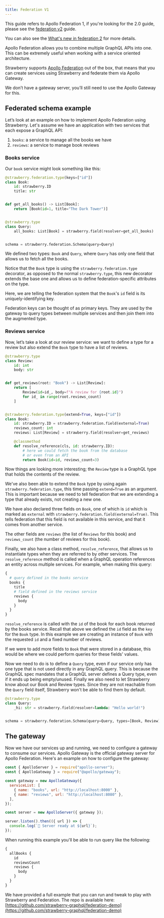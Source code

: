 ```yaml
---
title: Federation V1
---
```



<Warning>

This guide refers to Apollo Federation 1, if you're looking for the 2.0 guide,
please see the [federation v2](federation) guide.

You can also see the
[What's new in federation 2](https://www.apollographql.com/docs/federation/federation-2/new-in-federation-2/)
for more details.

</Warning>


Apollo Federation allows you to combine multiple GraphQL APIs into one. This can
be extremely useful when working with a service oriented architecture.

Strawberry supports
[Apollo Federation](https://www.apollographql.com/docs/federation) out of the
box, that means that you can create services using Strawberry and federate them
via Apollo Gateway.

<Note>

We don’t have a gateway server, you’ll still need to use the Apollo Gateway for
this.

</Note>

## Federated schema example

Let’s look at an example on how to implement Apollo Federation using Strawberry.
Let's assume we have an application with two services that each expose a GraphQL
API:

1. `books`: a service to manage all the books we have
2. `reviews`: a service to manage book reviews

### Books service

Our `book` service might look something like this:

```python
@strawberry.federation.type(keys=["id"])
class Book:
    id: strawberry.ID
    title: str


def get_all_books() -> List[Book]:
    return [Book(id=1, title="The Dark Tower")]


@strawberry.type
class Query:
    all_books: List[Book] = strawberry.field(resolver=get_all_books)


schema = strawberry.federation.Schema(query=Query)
```

We defined two types: `Book` and `Query`, where `Query` has only one field that
allows us to fetch all the books.

Notice that the `Book` type is using the `strawberry.federation.type` decorator,
as opposed to the normal `strawberry.type`, this new decorator extends the base
one and allows us to define federation-specific attributes on the type.

Here, we are telling the federation system that the `Book`'s `id` field is its
uniquely-identifying key.

<Note>

Federation keys can be thought of as primary keys. They are used by the gateway
to query types between multiple services and then join them into the augmented
type.

</Note>

### Reviews service

Now, let’s take a look at our review service: we want to define a type for a
review but also extend the `Book` type to have a list of reviews.

```python
@strawberry.type
class Review:
    id: int
    body: str


def get_reviews(root: "Book") -> List[Review]:
    return [
        Review(id=id_, body=f"A review for {root.id}")
        for id_ in range(root.reviews_count)
    ]


@strawberry.federation.type(extend=True, keys=["id"])
class Book:
    id: strawberry.ID = strawberry.federation.field(external=True)
    reviews_count: int
    reviews: List[Review] = strawberry.field(resolver=get_reviews)

    @classmethod
    def resolve_reference(cls, id: strawberry.ID):
        # here we could fetch the book from the database
        # or even from an API
        return Book(id=id, reviews_count=3)
```

Now things are looking more interesting; the `Review` type is a GraphQL type
that holds the contents of the review.

We've also been able to extend the `Book` type by using again
`strawberry.federation.type`, this time passing `extend=True` as an argument.
This is important because we need to tell federation that we are extending a
type that already exists, not creating a new one.

We have also declared three fields on `Book`, one of which is `id` which is
marked as `external` with `strawberry.federation.field(external=True)`. This
tells federation that this field is not available in this service, and that it
comes from another service.

The other fields are `reviews` (the list of `Reviews` for this book) and
`reviews_count` (the number of reviews for this book).

Finally, we also have a class method, `resolve_reference`, that allows us to
instantiate types when they are referred to by other services. The
`resolve_reference` method is called when a GraphQL operation references an
entity across multiple services. For example, when making this query:

```graphql
{
  # query defined in the books service
  books {
    title
    # field defined in the reviews service
    reviews {
      body
    }
  }
}
```

`resolve_reference` is called with the `id` of the book for each book returned
by the books service. Recall that above we defined the `id` field as the `key`
for the `Book` type. In this example we are creating an instance of `Book` with
the requested `id` and a fixed number of reviews.

If we were to add more fields to `Book` that were stored in a database, this
would be where we could perform queries for these fields' values.

Now we need to do is to define a `Query` type, even if our service only has one
type that is not used directly in any GraphQL query. This is because the GraphQL
spec mandates that a GraphQL server defines a Query type, even if it ends up
being empty/unused. Finally we also need to let Strawberry know about our Book
and Review types. Since they are not reachable from the `Query` field itself,
Strawberry won't be able to find them by default.

```python
@strawberry.type
class Query:
    _hi: str = strawberry.field(resolver=lambda: "Hello world!")


schema = strawberry.federation.Schema(query=Query, types=[Book, Review])
```

## The gateway

Now we have our services up and running, we need to configure a gateway to
consume our services. Apollo Gateway is the official gateway server for Apollo
Federation. Here's an example on how to configure the gateway:

```js
const { ApolloServer } = require("apollo-server");
const { ApolloGateway } = require("@apollo/gateway");

const gateway = new ApolloGateway({
  serviceList: [
    { name: "books", url: "http://localhost:8000" },
    { name: "reviews", url: "http://localhost:8080" },
  ],
});

const server = new ApolloServer({ gateway });

server.listen().then(({ url }) => {
  console.log(`🚀 Server ready at ${url}`);
});
```

When running this example you'll be able to run query like the following:

```graphql
{
  allBooks {
    id
    reviewsCount
    reviews {
      body
    }
  }
}
```

We have provided a full example that you can run and tweak to play with
Strawberry and Federation. The repo is available here:
[https://github.com/strawberry-graphql/federation-demo](https://github.com/strawberry-graphql/federation-demo)
